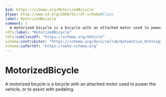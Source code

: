 ```yaml
---
$id: https://schema.org/MotorizedBicycle
$type: http://www.w3.org/2000/01/rdf-schema#Class
label: MotorizedBicycle
comment: |
  A motorized bicycle is a bicycle with an attached motor used to power the vehicle, or to assist with pedaling.
rdfs:label: "MotorizedBicycle"
rdfs:subClassOf: "https://schema.org/Vehicle"
schema:contributor: "https://schema.org/docs/collab/Automotive_Ontology_Working_Group"
schema:isPartOf: "https://auto.schema.org"
---
```


# MotorizedBicycle

A motorized bicycle is a bicycle with an attached motor used to power the vehicle, or to assist with pedaling.

